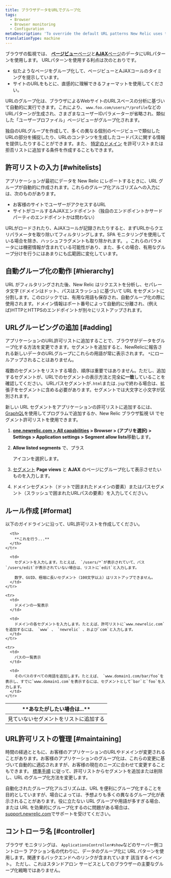 ```yaml
---
title: ブラウザデータをURLでグループ化
tags:
  - Browser
  - Browser monitoring
  - Configuration
metaDescription: 'To override the default URL patterns New Relic uses to group event data, add URLs to your allow list in browser monitoring settings.'
translationType: machine
---
```


ブラウザの監視では、 [**ページビュー**ページ](/docs/browser/new-relic-browser/additional-standard-features/page-views-insights-your-sites-popularity)と[**AJAX**ページ](/docs/browser/new-relic-browser/browser-pro-features/ajax-dashboard-identifying-time-consuming-calls)のデータにURLパターンを使用します。 URLパターンを使用する利点は次のとおりです。

* 似たようなページをグループ化して、ページビューとAJAXコールのタイミングを提示しています。
* サイトのURLをもとに、直感的に理解できるフォーマットを使用してください。

URLのグループ化は、ブラウザによるWebサイトのURLスペースの分析に基づいて自動的に実行できます。これにより、 `www.foo.com/users/*/profile`などのURLパターンが生成され、さまざまなユーザーIDパラメーターが省略され、類似した「ユーザープロファイル」ページビューがグループ化されます。

独自のURLグループを作成して、多くの異なる個別のページビューで類似したURLの部分を捕捉したり、URLのコンテンツを生成したコードパスに関する情報を提供したりすることができます。また、 [特定のドメイン](/docs/browser/new-relic-browser/installation-configuration/monitor-or-block-specific-domains) を許可リストまたは拒否リストに追加する条件を作成することもできます。

## 許可リストの入力 [#whitelists]

アプリケーションが最初にデータを New Relic にレポートするときに、URL グループが自動的に作成されます。これらのグループ化アルゴリズムへの入力には、次のものがあります。

* お客様のサイトでユーザーがアクセスするURL
* サイトがコールするAJAXエンドポイント（独自のエンドポイントかサードパーティのエンドポイントかは問わない）

URLがロードされたり、AJAXコールが記録されたりすると、まずURLからクエリパラメータを取り除いてフィルタリングします。SPA モニタリングを使用している場合を除き、ハッシュフラグメントも取り除かれます。 [](/docs/browser/single-page-app-monitoring/use-spa-data/understand-spa-data-collection)。これらのパラメータには機密情報が含まれている可能性があり、また、多くの場合、有用なグループ分けを行うにはあまりにも広範囲に変化しています。

## 自動グループ化の動作 [#hierarchy]

URL がフィルタリングされた後、New Relic はリクエストを分析し、セパレータ文字 (ドメインはドット、パスはスラッシュ) に基づいて URL をセグメントに分割します。このロジックでは、有用な用語も保存され、自動グループ化の際に使用されます。ドメイン情報はポート番号によって自動的に分離され、(例えば)HTTPとHTTPSのエンドポイントが別々にリストアップされます。

## URLグルーピングの追加 [#adding]

アプリケーションのURL許可リストに追加することで、ブラウザがデータをグループ化する方法を変更できます。セグメントを追加すると、NewRelicに報告される新しいデータのURLグループにこれらの用語が常に表示されます。 `*`にロールアップされることはありません。

複数のセグメントをリストする場合、順序は重要ではありません。ただし、追加するセグメントが、URLでのセグメントの表示方法と完全**に一致**していることを確認してください。 URLパスセグメントが`.html`または`.jsp`で終わる場合は、拡張子をセグメントに含める必要があります。セグメントでは大文字と小文字が区別されます。

新しい URL セグメントをアプリケーションの許可リストに追加するには、 [GraphQL](/docs/apis/nerdgraph/examples/browser-monitoring-config-nerdgraph#browser-segments)を使用してプログラムで追加するか、New Relic ブラウザ監視 UI でセグメント許可リストを使用できます。

1. **[one.newrelic.com > All capabilities](https://one.newrelic.com/all-capabilities) > Browser > (アプリを選択) > Settings > Application settings > Segment allow lists**移動します。

2. **Allow listed segments** で、プラス

   <Icon name="fe-plus-circle"/>

   アイコンを選択します。

3. [セグメント](#format) **Page views** と **AJAX** のページにグループ化して表示させたいものを入力します。

4. ドメインセグメント（ドットで囲まれたドメインの要素）またはパスセグメント（スラッシュで囲まれたURLパスの要素）を入力してください。

## ルール作成 [#format]

以下のガイドラインに沿って、URL許可リストを作成してください。

<table>
  <thead>
    <tr id="segments">
      <th width={200}>
        **あなたがしたい場合は...**
      </th>

      <th>
        **これを行う...**
      </th>
    </tr>
  </thead>

  <tbody>
    <tr>
      <td>
        見ていないセグメントをリストに追加する
      </td>

      <td>
        セグメントを入力します。たとえば、 `/users/*`が表示されていて、パス`/users/edit`が表示されていない場合は、リストに`edit`と入力します。

        数字、GUID、極端に長いセグメント（100文字以上）はリストアップできません。
      </td>
    </tr>

    <tr>
      <td>
        ドメインの一覧表示
      </td>

      <td>
        ドメインの各セグメントを入力します。たとえば、許可リストに`www.newrelic.com`を追加するには、 `www` 、 `newrelic` 、および`com`と入力します。
      </td>
    </tr>

    <tr>
      <td>
        パスの一覧表示
      </td>

      <td>
        そのパスのすべての用語を追加します。たとえば、 `www.domain1.com/bar/foo`を表示し、すでに`www.domain1.com`を表示するには、セグメントとして`bar`と`foo`を入力します。
      </td>
    </tr>
  </tbody>
</table>

## URL許可リストの管理 [#maintaining]

時間の経過とともに、お客様のアプリケーションのURLやドメインが変更されることがあります。お客様のアプリケーションのグループ化は、これらの変更に基づいて自動的に適応されますが、お客様の現在のニーズに合わせて変更することもできます。 [標準手順](#adding) に従って、許可リストからセグメントを追加または削除し、URL のグループ化方法を変更します。

自動化されたグループ化アルゴリズムは、URL を便利にグループ化することを目的としていますが、場合によっては、予想よりも多くの異なるグループ化が表示されることがあります。役に立たない URL グループや用語が多すぎる場合、または URL を効果的にグループ化するのに問題がある場合は、 [support.newrelic.com](https://support.newrelic.com)でサポートを受けてください。

## コントローラ名 [#controller]

ブラウザ モニタリングは、 `ApplicationsController#show`などのサーバー側コントローラ アクション名の代わりに、データのグループ化に URL パターンを使用します。関連するバックエンドへのリンクが含まれています <InlinePopover type="apm"/>該当するイベント。 ただし、これはスタンドアロン サービスとしてのブラウザーの主要なグループ化戦略ではありません。